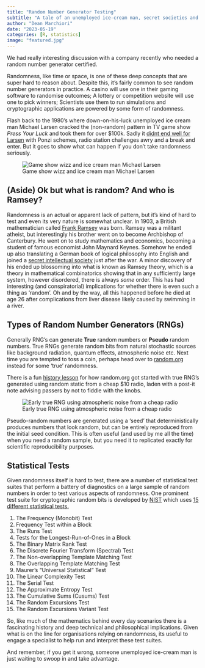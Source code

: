 ```yaml
---
title: "Random Number Generator Testing"  
subtitle: "A tale of an unemployed ice-cream man, secret societies and a $10 radio"
author: "Dean Marchiori"
date: "2023-05-19"
categories: [R, statistics]
image: "featured.jpg"
---
```


We had really interesting discussion with a company recently who needed a random number generator certified.  

Randomness, like time or space, is one of these deep concepts that are super hard to reason about. Despite this, it's fairly common to see random number generators in practice. A casino will use one in their gaming software to 
randomise outcomes; A lottery or competition website will use one to pick winners; Scientists use them to run simulations and cryptographic applications are powered by some form of randomness.  

Flash back to the 1980's where down-on-his-luck unemployed ice cream man Michael Larsen cracked the (non-random) pattern in TV game show *Press Your Luck* and took them for over $100k. Sadly it [didnt end well for Larsen](https://web.archive.org/web/20170712041017/http://www.rotten.com/library/conspiracy/press-your-luck/) with Ponzi schemes, radio station challenges awry and a break and enter. But it goes to show what can happen if you don't take randomness seriously.  

![Game show wizz and ice cream man Michael Larsen](featured.jpg)

## (Aside) Ok but what is random?  And who is Ramsey?

Randomness is an actual or apparent lack of pattern, but it's kind of hard to test and even its very nature is somewhat unclear. In 1903, a British mathematician called [Frank Ramsey](https://en.wikipedia.org/wiki/Frank_Ramsey_(mathematician)) was born. Ramsey was a militant atheist, but interestingly his brother went on to become Archbishop of Canterbury. He went on to study mathematics and economics, becoming a student of famous economist John Maynard Keynes. Somehow he ended up also translating a German book of logical philosophy into English and joined a [secret intellectual society](https://en.wikipedia.org/wiki/Cambridge_Apostles) just after the war. A minor discovery of his ended up blossoming into what is known as Ramsey theory, which is a theory in mathematical combinatorics showing that in any sufficiently large system, however disordered, there is always *some* order. This has had interesting (and conspiratorial) implications for whether there is even such a thing as 'random'. Oh and by the way, all this happened before he died at age 26 after complications from liver disease likely caused by swimming in a river. 

## Types of Random Number Generators (RNGs)   

Generally RNG's can generate **True** random numbers or **Pseudo** random numbers. True RNGs generate random bits from natural stochastic sources like background radiation, quantum effects, atmospheric noise etc. Next time you are tempted to toss a coin, perhaps head over to [random.org](random.org) instead for some 'true' randomness. 

There is a fun [history lesson](https://www.random.org/history/) for how random.org got started with true RNG's generated using random static from a cheap $10 radio, laden with a post-it note advising passers by not to fiddle with the knobs. 

![Early true RNG using atmospheric noise from a cheap radio](random.jpg)

Pseudo-random numbers are generated using a 'seed' that deterministically produces numbers that look random, but can be entirely reproduced from the initial seed condition. This is often useful (and used by me all the time) when you need a random sample, but you need it to replicated exactly for scientific reproducibility purposes. 

## Statistical Tests  

Given randomness itself is hard to test, there are a number of statistical test suites that perform a battery of diagnostics on a large sample of random numbers in order to test various aspects of randomness. One prominent test suite for cryptographic random bits is developed by [NIST](https://www.nist.gov/) which uses [15 different statistical tests.](https://csrc.nist.gov/publications/detail/sp/800-22/rev-1a/final) 

1. The Frequency (Monobit) Test
2. Frequency Test within a Block
3. The Runs Test
4. Tests for the Longest-Run-of-Ones in a Block
5. The Binary Matrix Rank Test
6. The Discrete Fourier Transform (Spectral) Test
7. The Non-overlapping Template Matching Test
8. The Overlapping Template Matching Test
9. Maurer's "Universal Statistical" Test
10. The Linear Complexity Test
11. The Serial Test
12. The Approximate Entropy Test
13. The Cumulative Sums (Cusums) Test
14. The Random Excursions Test
15. The Random Excursions Variant Test 

So, like much of the mathematics behind every day scenarios there is a fascinating history and deep technical and philosophical implications. Given what is on the line for organisations relying on randomness, its useful to engage a specialist to help run and interpret these test suites.  

And remember, if you get it wrong, someone unemployed ice-cream man is just waiting to swoop in and take advantage.   














